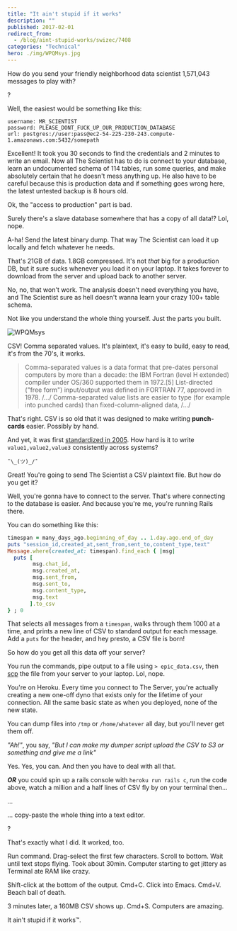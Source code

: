 ```yaml
---
title: "It ain't stupid if it works"
description: ""
published: 2017-02-01
redirect_from:
  - /blog/aint-stupid-works/swizec/7408
categories: "Technical"
hero: ./img/WPQMsys.jpg
---
```


How do you send your friendly neighborhood data scientist 1,571,043 messages to play with?

?

Well, the easiest would be something like this:

```plaintext
username: MR_SCIENTIST
password: PLEASE_DONT_FUCK_UP_OUR_PRODUCTION_DATABASE
url: postgres://user:pass@ec2-54-225-230-243.compute-1.amazonaws.com:5432/somepath
```

Excellent! It took you 30 seconds to find the credentials and 2 minutes to write an email. Now all The Scientist has to do is connect to your database, learn an undocumented schema of 114 tables, run some queries, and make absolutely certain that he doesn't mess anything up. He also have to be careful because this is production data and if something goes wrong here, the latest untested backup is 8 hours old.

Ok, the "access to production" part is bad.

Surely there's a slave database somewhere that has a copy of all data!? Lol, nope.

A-ha! Send the latest binary dump. That way The Scientist can load it up locally and fetch whatever he needs.

That's 21GB of data. 1.8GB compressed. It's not _that_ big for a production DB, but it sure sucks whenever you load it on your laptop. It takes forever to download from the server and upload back to another server.

No, no, that won't work. The analysis doesn't need everything you have, and The Scientist sure as hell doesn't wanna learn your crazy 100+ table schema.

Not like you understand the whole thing yourself. Just the parts you built.

![WPQMsys](./img/WPQMsys.jpg)

CSV! Comma separated values. It's plaintext, it's easy to build, easy to read, it's from the 70's, it works.

> Comma-separated values is a data format that pre-dates personal computers by more than a decade: the IBM Fortran (level H extended) compiler under OS/360 supported them in 1972.\[5] List-directed ("free form") input/output was defined in FORTRAN 77, approved in 1978. /.../ Comma-separated value lists are easier to type (for example into punched cards) than fixed-column-aligned data, /.../

That's right. CSV is so old that it was designed to make writing **punch-cards** easier. Possibly by hand.

And yet, it was first [standardized in 2005](https://en.wikipedia.org/wiki/Comma-separated_values#History). How hard is it to write `value1,value2,value3` consistently across systems?

`¯\_(ツ)_/¯`

Great! You're going to send The Scientist a CSV plaintext file. But how do you get it?

Well, you're gonna have to connect to the server. That's where connecting to the database is easier. And because you're me, you're running Rails there.

You can do something like this:

```ruby
timespan = many_days_ago.beginning_of_day .. 1.day.ago.end_of_day
puts "session_id,created_at,sent_from,sent_to,content_type,text"
Message.where(created_at: timespan).find_each { |msg|
  puts [
        msg.chat_id,
        msg.created_at,
        msg.sent_from,
        msg.sent_to,
        msg.content_type,
        msg.text
       ].to_csv
} ; 0
```

That selects all messages from a `timespan`, walks through them 1000 at a time, and prints a new line of CSV to standard output for each message. Add a `puts` for the header, and hey presto, a CSV file is born!

So how do you get all this data off your server?

You run the commands, pipe output to a file using `> epic_data.csv`, then [scp](https://en.wikipedia.org/wiki/Secure_copy) the file from your server to your laptop. Lol, nope.

You're on Heroku. Every time you connect to The Server, you're actually creating a new one-off dyno that exists only for the lifetime of your connection. All the same basic state as when you deployed, none of the new state.

You can dump files into `/tmp` or `/home/whatever` all day, but you'll never get them off.

_"Ah!"_, you say, _"But I can make my dumper script upload the CSV to S3 or something and give me a link"_

Yes. Yes, you can. And then you have to deal with all that.

**_OR_** you could spin up a rails console with `heroku run rails c`, run the code above, watch a million and a half lines of CSV fly by on your terminal then…

...

... copy-paste the whole thing into a text editor.

?

That's exactly what I did. It worked, too.

Run command. Drag-select the first few characters. Scroll to bottom. Wait until text stops flying. Took about 30min. Computer starting to get jittery as Terminal ate RAM like crazy.

Shift-click at the bottom of the output. Cmd+C. Click into Emacs. Cmd+V. Beach ball of death.

3 minutes later, a 160MB CSV shows up. Cmd+S. Computers are amazing.

It ain't stupid if it works™.